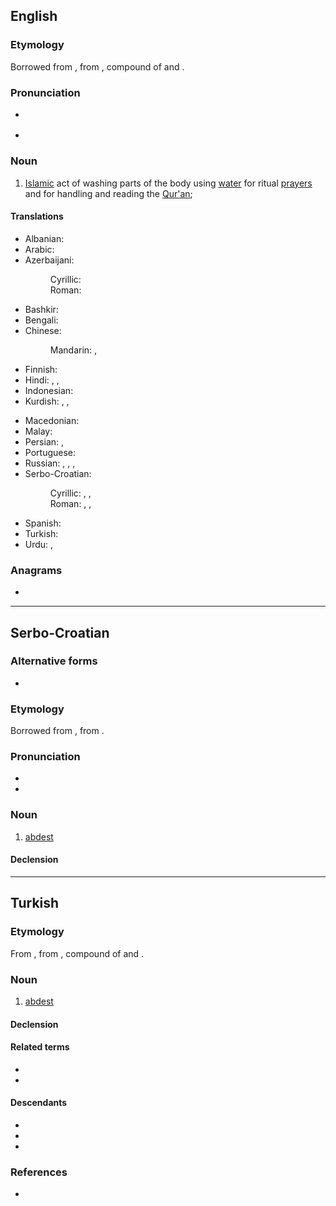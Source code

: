 ==English==

===Etymology===
{{PIE root|en|h₂ep|ǵʰes}}
Borrowed from {{bor|en|tr|abdest}}, from {{bor|en|fa|آبدست|tr=âbdast}}, compound of {{m|fa|آب|tr=âb|t=water}} and {{m|fa|دست|tr=dast|t=hand}}.

===Pronunciation===
* {{a|US}} {{IPA|/ˈɑb.dɛst/|lang=en}}
* {{audio|En-us-abdest.ogg|Audio (US)|lang=en}}

===Noun===
{{en-noun|-}}

# [[Islam]]ic act of washing parts of the body using [[water]] for ritual [[prayer]]s and for handling and reading the [[Qur'an]]; {{synonym of|wudu|lang=en}}

====Translations====
{{trans-top|Islamic act of washing parts of the body}}
* Albanian: {{t+|sq|avdes|m}}
* Arabic: {{t|ar|وُضُوء}}
* Azerbaijani:
*: Cyrillic: {{t|az|абдәст}}
*: Roman: {{t+|az|abdəst}}
* Bashkir: {{t|ba|тәһәрәт}}
* Bengali: {{t|bn|ওযু}}
* Chinese:
*: Mandarin: {{t+|cmn|小淨}}, {{t+|cmn|小净|tr=xiǎojìng}}
* Finnish: {{t|fi|rukouspesu}}
* Hindi: {{t+|hi|आबदस्त|m}}, {{t+|hi|वुजू|m}}, {{t+|hi|वजू|m}}
* Indonesian: {{t|id|wudhu}}
* Kurdish: {{t+|ku|avdest}}, {{t+|ku|abdest}}, {{t+|ku|awdest}}
{{trans-mid}}
* Macedonian: {{t|mk|абдест|m}}
* Malay: {{t|ms|wuduk}}
* Persian: {{t+|fa|آبدست|tr=âbdast}}, {{t+|fa|وضو|tr=vozu}}
* Portuguese: {{t|pt|abdeste|m}}
* Russian: {{t+|ru|абде́ст|m|tr=abdɛ́st}}, {{t+|ru|ву́ду́|m}}, {{t|ru|вуду́г|m}}, {{t+|ru|омове́ние|n}}
* Serbo-Croatian:
*: Cyrillic: {{t|sh|а̀бдест|m}}, {{t|sh|а̀бдес|m}}, {{t|sh|а̀вдест|m}}
*: Roman: {{t+|sh|àbdest|m}}, {{t|sh|àbdes|m}}, {{t+|sh|àvdest|m}}
* Spanish: {{t+|es|abdesto|m}}
* Turkish: {{t+|tr|abdest}}
* Urdu: {{t+|ur|وضو|tr=vuzu}}, {{t|ur|آبدست|tr=ābdast}}
{{trans-bottom}}

===Anagrams===
* {{anagrams|en|a=abdest|badest|basted}}

----

==Serbo-Croatian==

===Alternative forms===
* {{alter|sh|àbdes|àvdest}}

===Etymology===
Borrowed from {{bor|sh|ota|آبدست|tr=âbdest}}, from {{bor|sh|fa|آبدست|tr=âbdast}}.

===Pronunciation===
* {{sh-IPA|àbdest}}
* {{hyphenation|ab|dest|lang=sh}}

===Noun===
{{sh-noun|g=m|head=àbdest}}

# {{lb|sh|Islam}} [[#English|abdest]]

====Declension====
{{sh-decl-noun-unc
|abdest
|abdesta
|abdestu
|abdest
|abdeste
|abdestu
|abdestom
}}

----

==Turkish==

===Etymology===
{{PIE root|tr|h₂ep|ǵʰes}}
From {{inh|tr|ota|آبدست|tr=âbdest|t=abdest}}, from {{bor|tr|fa|آبدست|tr=âbdast}}, compound of {{m|fa|آب|tr=âb|t=water}} and {{m|fa|دست|tr=dast|t=hand}}.

===Noun===
{{tr-noun|i|ler}}

# {{lb|tr|Islam}} [[#English|abdest]]

====Declension====
{{tr-infl-noun-c|e|poss=1}}

====Related terms====
* {{l|tr|abdestli}}
* {{l|tr|abdestsiz}}

====Descendants====
* {{desc|bor=1|en|abdest}}
* {{desc|bor=1|pt|abdeste}}
* {{desc|bor=1|es|abdesto}}

===References===
* {{R:TDK|lang=tr}}